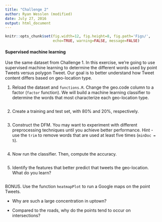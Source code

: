 ```yaml
---
title: "Challenge 2"
author: Ryan Wesslen (modified)
date: July 27, 2016
output: html_document
---
```


```r
knitr::opts_chunk$set(fig.width=12, fig.height=8, fig.path='Figs/',
                      echo=TRUE, warning=FALSE, message=FALSE)
```

#### Supervised machine learning

Use the same dataset from Challenge 1. In this exercise, we're going to use supervised machine learning to determine the different words used by point Tweets versus polygon Tweet. Our goal is to better understand how Tweet content differs based on geo-location type.

1. Reload the dataset and `functions.R`. Change the geo.code column to a factor (`factor` function). We will build a machine learning classifier to determine the words that most characterize each geo-location type.

```r

```

2. Create a training and test set, with 80% and 20%, respectively.

```r

```

3. Construct the DFM. You may want to experiment with different preprocessing techniques until you achieve better performance. Hint - use the `trim` to remove words that are used at least five times (`minDoc = 5`).

```r

```

4. Now run the classifier. Then, compute the accuracy.

```r

```

5. Identify the features that better predict that tweets the geo-location. What do you learn?
```r

```

BONUS. Use the function `heatmapPlot` to run a Google maps on the point Tweets. 

 * Why are such a large concentration in uptown? 
 
 * Compared to the roads, why do the points tend to occur on intersections?

```r

```

